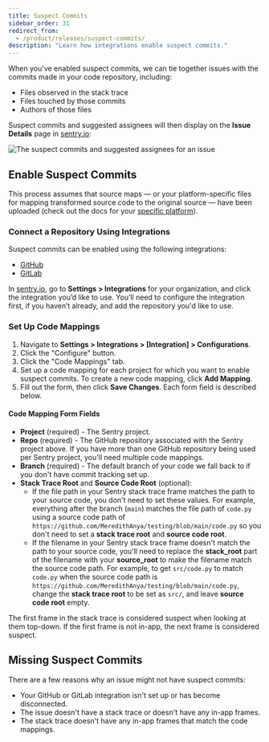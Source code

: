 ```yaml
---
title: Suspect Commits
sidebar_order: 31
redirect_from:
  - /product/releases/suspect-commits/
description: "Learn how integrations enable suspect commits."
---
```



When you've enabled suspect commits, we can tie together issues with the commits made in your code repository, including:

- Files observed in the stack trace
- Files touched by those commits
- Authors of those files

Suspect commits and suggested assignees will then display on the **Issue Details** page in [sentry.io](https://sentry.io):

![The suspect commits and suggested assignees for an issue](suspect-commits-highlighted.png)

## Enable Suspect Commits

This process assumes that source maps — or your platform-specific files for mapping transformed source code to the original source — have been uploaded (check out the docs for your [specific platform](/platforms/)).

### Connect a Repository Using Integrations

Suspect commits can be enabled using the following integrations:
- [GitHub](/product/integrations/source-code-mgmt/github/)
- [GitLab](/product/integrations/source-code-mgmt/gitlab/)

In [sentry.io](https://sentry.io), go to **Settings > Integrations** for your organization, and click the integration you’d like to use. You’ll need to configure the integration first, if you haven’t already, and add the repository you'd like to use.

### Set Up Code Mappings

1. Navigate to **Settings > Integrations > [Integration] > Configurations**.
1. Click the "Configure" button.
1. Click the "Code Mappings" tab.
1. Set up a code mapping for each project for which you want to enable suspect commits. To create a new code mapping, click **Add Mapping**.
1. Fill out the form, then click **Save Changes**. Each form field is described below.


#### Code Mapping Form Fields

- **Project** (required) - The Sentry project.
- **Repo** (required) - The GitHub repository associated with the Sentry project above. If you have more than one GitHub repository being used per Sentry project, you'll need multiple code mappings.
- **Branch** (required) - The default branch of your code we fall back to if you don't have commit tracking set up.
- **Stack Trace Root** and **Source Code Root** (optional):
  - If the file path in your Sentry stack trace frame matches the path to your source code, you don't need to set these values. For example, everything after the branch (`main`) matches the file path of `code.py` using a source code path of `https://github.com/MeredithAnya/testing/blob/main/code.py` so you don't need to set a **stack trace root** and **source code root**.
  - If the filename in your Sentry stack trace frame doesn't match the path to your source code, you'll need to replace the **stack_root** part of the filename with your **source_root** to make the filename match the source code path. For example, to get `src/code.py` to match `code.py` when the source code path is `https://github.com/MeredithAnya/testing/blob/main/code.py`, change the **stack trace root** to be set as `src/`, and leave **source code root** empty.

The first frame in the stack trace is considered suspect when looking at them top-down. If the first frame is not in-app, the next frame is considered suspect.

## Missing Suspect Commits

There are a few reasons why an issue might not have suspect commits:
- Your GitHub or GitLab integration isn't set up or has become disconnected.
- The issue doesn't have a stack trace or doesn't have any in-app frames.
- The stack trace doesn't have any in-app frames that match the code mappings.
